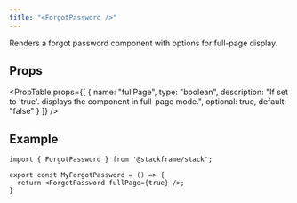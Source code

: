 ```yaml
---
title: "<ForgotPassword />"
---
```


Renders a forgot password component with options for full-page display.

## Props

<PropTable
  props={[
    {
      name: "fullPage",
      type: "boolean",
      description: "If set to 'true'. displays the component in full-page mode.",
      optional: true,
      default: "false"
    }
  ]}
/>

## Example

```tsx
import { ForgotPassword } from '@stackframe/stack';

export const MyForgotPassword = () => {
  return <ForgotPassword fullPage={true} />;
}
```
